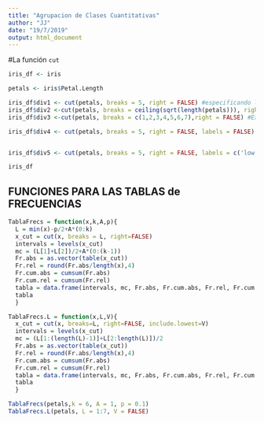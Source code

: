 ```yaml
---
title: "Agrupacion de Clases Cuantitativas"
author: "JJ"
date: "19/7/2019"
output: html_document
---
```

#La función `cut`

```r

iris_df <- iris

petals <- iris$Petal.Length

iris_df$div1 <- cut(petals, breaks = 5, right = FALSE) #especificando las divisiones a lo bestia
iris_df$div2 <-cut(petals, breaks = ceiling(sqrt(length(petals))), right = FALSE) #Usando la regra de la raiz cuadrada
iris_df$div3 <-cut(petals, breaks = c(1,2,3,4,5,6,7),right = FALSE) #Explicitanto los extremos de los niveles

iris_df$div4 <- cut(petals, breaks = 5, right = FALSE, labels = FALSE) #En vez de aparecer los intervalos, aparecen etiquetados como numeros secuenciales


iris_df$div5 <- cut(petals, breaks = 5, right = FALSE, labels = c('low', 'mid-low', 'middle', 'mid-high', 'high')) #En vez de aparecer los intervalos a los que pertenece, le damos nombres a los intervalos

iris_df

```

## FUNCIONES PARA LAS TABLAS de FRECUENCIAS

```r
TablaFrecs = function(x,k,A,p){ 
  L = min(x)-p/2+A*(0:k)
  x_cut = cut(x, breaks = L, right=FALSE)
  intervals = levels(x_cut)
  mc = (L[1]+L[2])/2+A*(0:(k-1))
  Fr.abs = as.vector(table(x_cut)) 
  Fr.rel = round(Fr.abs/length(x),4) 
  Fr.cum.abs = cumsum(Fr.abs) 
  Fr.cum.rel = cumsum(Fr.rel)
  tabla = data.frame(intervals, mc, Fr.abs, Fr.cum.abs, Fr.rel, Fr.cum.rel)
  tabla
  }
```

```r
TablaFrecs.L = function(x,L,V){
  x_cut = cut(x, breaks=L, right=FALSE, include.lowest=V)
  intervals = levels(x_cut)
  mc = (L[1:(length(L)-1)]+L[2:length(L)])/2
  Fr.abs = as.vector(table(x_cut)) 
  Fr.rel = round(Fr.abs/length(x),4)
  Fr.cum.abs = cumsum(Fr.abs)
  Fr.cum.rel = cumsum(Fr.rel)
  tabla = data.frame(intervals, mc, Fr.abs, Fr.cum.abs, Fr.rel, Fr.cum.rel)
  tabla
  }
```

```r
TablaFrecs(petals,k = 6, A = 1, p = 0.1)
TablaFrecs.L(petals, L = 1:7, V = FALSE)
```

